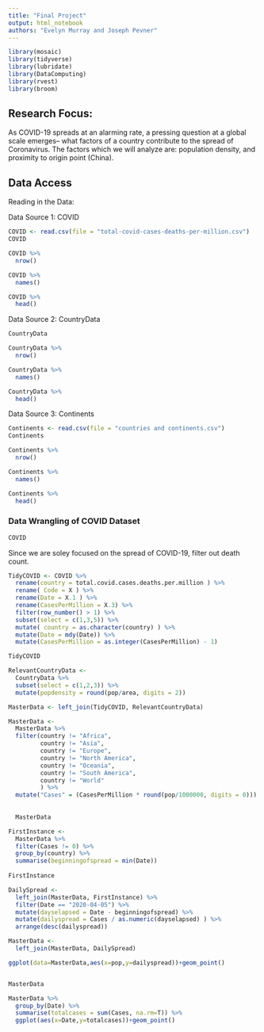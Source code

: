 ```yaml
---
title: "Final Project"
output: html_notebook
authors: "Evelyn Murray and Joseph Pevner"
---
```


```r
library(mosaic)
library(tidyverse)
library(lubridate)
library(DataComputing)
library(rvest)
library(broom)
```

## Research Focus:

As COVID-19 spreads at an alarming rate, a pressing question at a global scale emerges-- what factors of a country contribute to the spread of Coronavirus. The factors which we will analyze are: population density, and proximity to origin point (China).


## Data Access

Reading in the Data:


Data Source 1: COVID
```r
COVID <- read.csv(file = "total-covid-cases-deaths-per-million.csv")
COVID
```

```r
COVID %>%
  nrow()
```
```r
COVID %>%
  names()
```
```r
COVID %>%
  head()
```



Data Source 2: CountryData
```r
CountryData
```

```r
CountryData %>%
  nrow()
```
```r
CountryData %>%
  names()
```
```r
CountryData %>%
  head()
```



Data Source 3: Continents
```r
Continents <- read.csv(file = "countries and continents.csv")
Continents
```
```r
Continents %>%
  nrow()
```
```r
Continents %>%
  names()
```
```r
Continents %>%
  head()
```




### Data Wrangling of COVID Dataset

```r
COVID
```

Since we are soley focused on the spread of COVID-19, filter out death count.

```r
TidyCOVID <- COVID %>%
  rename(country = total.covid.cases.deaths.per.million ) %>%
  rename( Code = X ) %>%
  rename(Date = X.1 ) %>%
  rename(CasesPerMillion = X.3) %>%
  filter(row_number() > 1) %>%
  subset(select = c(1,3,5)) %>%
  mutate( country = as.character(country) ) %>%
  mutate(Date = mdy(Date)) %>%
  mutate(CasesPerMillion = as.integer(CasesPerMillion) - 1)


```


```r
TidyCOVID

```



```r

RelevantCountryData <-
  CountryData %>%
  subset(select = c(1,2,3)) %>%
  mutate(popdensity = round(pop/area, digits = 2))

```

```r

MasterData <- left_join(TidyCOVID, RelevantCountryData)

```



```r

MasterData <-
  MasterData %>%
  filter(country != "Africa",
         country != "Asia",
         country != "Europe",
         country != "North America",
         country != "Oceania",
         country != "South America",
         country != "World"
         ) %>%
  mutate("Cases" = (CasesPerMillion * round(pop/1000000, digits = 0)))
  
  
  MasterData
```



```r

FirstInstance <-
  MasterData %>%
  filter(Cases != 0) %>%
  group_by(country) %>%
  summarise(beginningofspread = min(Date))
  
FirstInstance


```






```r

DailySpread <-
  left_join(MasterData, FirstInstance) %>%
  filter(Date == "2020-04-05") %>%
  mutate(dayselapsed = Date - beginningofspread) %>%
  mutate(dailyspread = Cases / as.numeric(dayselapsed) ) %>%
  arrange(desc(dailyspread))

```



```r

MasterData <-
  left_join(MasterData, DailySpread)

```

```r


ggplot(data=MasterData,aes(x=pop,y=dailyspread))+geom_point() 



```




```r
MasterData

```


```r

MasterData %>%
  group_by(Date) %>%
  summarise(totalcases = sum(Cases, na.rm=T)) %>%
  ggplot(aes(x=Date,y=totalcases))+geom_point() 

```